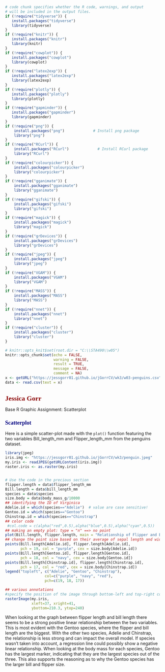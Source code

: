<style type="text/css">

/* Table of content - navigation */
div#TOC li {
    list-style:none;
    background-color:lightgray;
    background-image:none;
    background-repeat:none;
    background-position:0;
    font-family: Arial, Helvetica, sans-serif;
    color: #780c0c;
}


/* Title fonts */
h1.title {
  font-size: 24px;
  color: darkblue;
  text-align: center;
  font-family: Arial, Helvetica, sans-serif;
  font-variant-caps: normal;
}
h4.author { 
  font-size: 18px;
  font-family: Arial, Helvetica, sans-serif;
  color: navy;
  text-align: center;
}
h4.date { 
  font-size: 18px;
  font-family: Arial, Helvetica, sans-serif;
  color: darkblue;
  text-align: center;
}

/* Section headers */
h1 {
    font-size: 22px;
    font-family: "Times New Roman", Times, serif;
    color: darkred;
    text-align: left;
}

h2 {
    font-size: 18px;
    font-family: "Times New Roman", Times, serif;
    color: navy;
    text-align: left;
}

h3 { 
    font-size: 15px;
    font-family: "Times New Roman", Times, serif;
    color: darkred;
    text-align: left;
}

h4 {
    font-size: 18px;
    font-family: "Times New Roman", Times, serif;
    color: darkred;
    text-align: left;
}

/* Decoration of hyperlinks  */

/* unvisited link */
a:link {
  color: green;
}

/* visited link */
a:visited {
  color: purple;
}

/* mouse over link */
a:hover {
  color: red;
}

/* selected link */
a:active {
  color: yellow;
}
</style>

```{r setup, include=FALSE}
# code chunk specifies whether the R code, warnings, and output 
# will be included in the output files.
if (!require("tidyverse")) {
   install.packages("tidyverse")
   library(tidyverse)
}
if (!require("knitr")) {
   install.packages("knitr")
   library(knitr)
}
if (!require("cowplot")) {
   install.packages("cowplot")
   library(cowplot)
}
if (!require("latex2exp")) {
   install.packages("latex2exp")
   library(latex2exp)
}
if (!require("plotly")) {
   install.packages("plotly")
   library(plotly)
}
if (!require("gapminder")) {
   install.packages("gapminder")
   library(gapminder)
}
if (!require("png")) {
    install.packages("png")             # Install png package
    library("png")
}
if (!require("RCurl")) {
    install.packages("RCurl")             # Install RCurl package
    library("RCurl")
}
if (!require("colourpicker")) {
    install.packages("colourpicker")              
    library("colourpicker")
}
if (!require("gganimate")) {
    install.packages("gganimate")              
    library("gganimate")
}
if (!require("gifski")) {
    install.packages("gifski")              
    library("gifski")
}
if (!require("magick")) {
    install.packages("magick")              
    library("magick")
}
if (!require("grDevices")) {
    install.packages("grDevices")              
    library("grDevices")
}
if (!require("jpeg")) {
    install.packages("jpeg")              
    library("jpeg")
}
if (!require("VGAM")) {
    install.packages("VGAM")              
    library("VGAM")
}
if (!require("MASS")) {
    install.packages("MASS")              
    library("MASS")
}
if (!require("nnet")) {
    install.packages("nnet")              
    library("nnet")
}
if (!require("cluster")) {
    install.packages("cluster")              
    library("cluster")
}

# knitr::opts_knit$set(root.dir = "C:\\STA490\\w05")
knitr::opts_chunk$set(echo = FALSE,       
                      warning = FALSE,   
                      result = TRUE,   
                      message = FALSE,
                      comment = NA)
x <- getURL("https://jessgorr01.github.io/jGorrCV/wk3/w03-penguins.csv")
data <- read.csv(text = x)
```


# Jessica Gorr

Base R Graphic Assignment: Scatterplot

## Scatterplot

Here is a simple scatter-plot made with the `plot()` function featuring the two variables Bill_length_mm and Flipper_length_mm from the penguins dataset.


```{r}
library(jpeg)
iris.img <- "https://jessgorr01.github.io/jGorrCV/wk3/penguin.jpeg"
my.iris <- readJPEG(getURLContent(iris.img))
raster.iris <- as.raster(my.iris) 


# Use the code in the precious section
flipper.length = data$flipper_length_mm
Bill.length = data$bill_length_mm
species = data$species
size.body = data$body_mass_g/10000
## identifying the ID of Virginica
Adelie.id = which(species=="Adelie")  # value are case sensitive!
Gentoo.id = which(species=="Gentoo")
Chinstrap.id = which(species=="Chinstrap")
## color code
 #col.code = c(alpha("red",0.5),alpha("blue",0.5),alpha("cyan",0.5))
## making an empty plot: type = "n" ==> no point
plot(Bill.length, flipper.length, main = "Relationship of Flipper and Bill Length Amounst all Species of Penguins", type = "n",  xlab="Bill Length (mm)", ylab="Flipper Length (mm)")
## change the point size based on their average of sepal length and width
points(Bill.length[Adelie.id], flipper.length[Adelie.id], 
       pch = 19, col = "purple", cex = size.body[Adelie.id])
points(Bill.length[Gentoo.id], flipper.length[Gentoo.id], 
       pch = 18, col = "navy", cex = size.body[Gentoo.id])
points(Bill.length[Chinstrap.id], flipper.length[Chinstrap.id], 
       pch = 17, col = "red", cex = size.body[Chinstrap.id])
legend("topleft", c("Adelie", "Gentoo", "Chinstrap"), 
                  col=c("purple", "navy", "red"),
                  pch=c(19, 18, 17))

## various annotations
#specify the position of the image through bottom-left and top-right coords
rasterImage(my.iris, 
            xleft=37, xright=41, 
            ybottom=210.3, ytop=240)

```

When looking at the graph between flipper length and bill length there seems to be a strong positive linear relationship between the two variables. This is most evident with the Gentoo species, where the flipper and bill length are the biggest. With the other two species, Adelie and Chinstrap, the relationship is less strong and can impact the overall model. If species wasn't taken into account, a regression line could possibly show a negative linear relationship. When looking at the body mass for each species, Gentoo has the largest marker, indicating that they are the largest species out of the three. This also supports the reasoning as to why the Gentoo species has the larger bill and flipper size.


